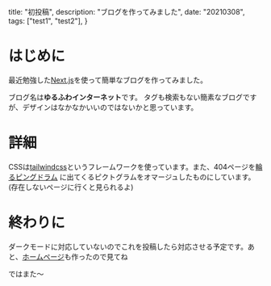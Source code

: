   title: "初投稿",
  description: "ブログを作ってみました",
  date: "20210308",
  tags: ["test1", "test2"],
}

# はじめに

最近勉強した[Next.js](https://nextjs.org/)を使って簡単なブログを作ってみました。

ブログ名は**ゆるふわインターネット**です。
タグも検索もない簡素なブログですが、デザインはなかなかいいのではないかと思っています。

# 詳細

CSSは[tailwindcss](https://tailwindcss.com/)というフレームワークを使っています。また、404ページを[輪るピングドラム](https://ja.wikipedia.org/wiki/%E8%BC%AA%E3%82%8B%E3%83%94%E3%83%B3%E3%82%B0%E3%83%89%E3%83%A9%E3%83%A0)
に出てくるピクトグラムをオマージュしたものにしています。(存在しないページに行くと見られるよ)

# 終わりに

ダークモードに対応していないのでこれを投稿したら対応させる予定です。あと、[ホームページ](https://object1037.vercel.app)も作ったので見てね

ではまた〜
